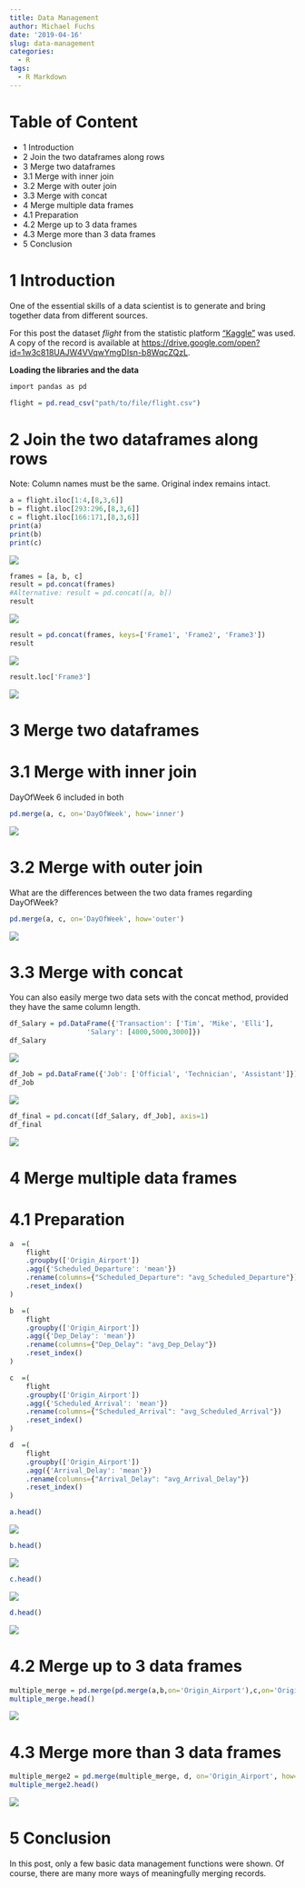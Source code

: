 ```yaml
---
title: Data Management
author: Michael Fuchs
date: '2019-04-16'
slug: data-management
categories:
  - R
tags:
  - R Markdown
---
```


# Table of Content

+ 1 Introduction
+ 2 Join the two dataframes along rows
+ 3 Merge two dataframes
+ 3.1 Merge with inner join
+ 3.2 Merge with outer join
+ 3.3 Merge with concat
+ 4 Merge multiple data frames
+ 4.1 Preparation
+ 4.2 Merge up to 3 data frames
+ 4.3 Merge more than 3 data frames
+ 5 Conclusion



# 1 Introduction

One of the essential skills of a data scientist is to generate and bring together data from different sources.

For this post the dataset *flight* from the statistic platform ["Kaggle"](https://www.kaggle.com) was used. A copy of the record is available at <https://drive.google.com/open?id=1w3c818UAJW4VVqwYmgDIsn-b8WqcZQzL>.



**Loading the libraries and the data**

```r
import pandas as pd
```

```r
flight = pd.read_csv("path/to/file/flight.csv")
```


# 2 Join the two dataframes along rows

Note:
Column names must be the same.
Original index remains intact.
```r
a = flight.iloc[1:4,[8,3,6]]
b = flight.iloc[293:296,[8,3,6]]
c = flight.iloc[166:171,[8,3,6]]
print(a)
print(b)
print(c)
```

![](/post/2019-04-16-data-management_files/p7p1.png)



```r
frames = [a, b, c]
result = pd.concat(frames)      
#Alternative: result = pd.concat([a, b])
result
```

![](/post/2019-04-16-data-management_files/p7p2.png)


```r
result = pd.concat(frames, keys=['Frame1', 'Frame2', 'Frame3'])
result
```

![](/post/2019-04-16-data-management_files/p7p3.png)

```r
result.loc['Frame3']
```

![](/post/2019-04-16-data-management_files/p7p4.png)



# 3 Merge two dataframes

# 3.1 Merge with inner join


DayOfWeek 6 included in both
```r
pd.merge(a, c, on='DayOfWeek', how='inner')
```

![](/post/2019-04-16-data-management_files/p7p5.png)



# 3.2 Merge with outer join

What are the differences between the two data frames regarding DayOfWeek?
```r
pd.merge(a, c, on='DayOfWeek', how='outer')
```

![](/post/2019-04-16-data-management_files/p7p6.png)


# 3.3 Merge with concat

You can also easily merge two data sets with the concat method, provided they have the same column length.

```r
df_Salary = pd.DataFrame({'Transaction': ['Tim', 'Mike', 'Elli'],
                   'Salary': [4000,5000,3000]})
df_Salary
```

![](/post/2019-04-16-data-management_files/p7p13.png)


```r
df_Job = pd.DataFrame({'Job': ['Official', 'Technician', 'Assistant']})
df_Job
```

![](/post/2019-04-16-data-management_files/p7p14.png)


```r
df_final = pd.concat([df_Salary, df_Job], axis=1)
df_final
```

![](/post/2019-04-16-data-management_files/p7p15.png)



# 4 Merge multiple data frames

# 4.1 Preparation

```r
a  =(               
    flight
    .groupby(['Origin_Airport'])
    .agg({'Scheduled_Departure': 'mean'})                                   
    .rename(columns={"Scheduled_Departure": "avg_Scheduled_Departure"})     
    .reset_index()                                                          
)

b  =(               
    flight
    .groupby(['Origin_Airport'])
    .agg({'Dep_Delay': 'mean'})                                   
    .rename(columns={"Dep_Delay": "avg_Dep_Delay"})     
    .reset_index()                                                          
)

c  =(               
    flight
    .groupby(['Origin_Airport'])
    .agg({'Scheduled_Arrival': 'mean'})                                   
    .rename(columns={"Scheduled_Arrival": "avg_Scheduled_Arrival"})     
    .reset_index()                                                          
)

d  =(               
    flight
    .groupby(['Origin_Airport'])
    .agg({'Arrival_Delay': 'mean'})                                   
    .rename(columns={"Arrival_Delay": "avg_Arrival_Delay"})     
    .reset_index()                                                          
)
```


```r
a.head()
```

![](/post/2019-04-16-data-management_files/p7p7.png)


```r
b.head()
```

![](/post/2019-04-16-data-management_files/p7p8.png)


```r
c.head()
```

![](/post/2019-04-16-data-management_files/p7p9.png)


```r
d.head()
```

![](/post/2019-04-16-data-management_files/p7p10.png)



# 4.2 Merge up to 3 data frames

```r
multiple_merge = pd.merge(pd.merge(a,b,on='Origin_Airport'),c,on='Origin_Airport')
multiple_merge.head()
```

![](/post/2019-04-16-data-management_files/p7p11.png)



# 4.3 Merge more than 3 data frames


```r
multiple_merge2 = pd.merge(multiple_merge, d, on='Origin_Airport', how='left')
multiple_merge2.head()
```

![](/post/2019-04-16-data-management_files/p7p12.png)




# 5 Conclusion

In this post, only a few basic data management functions were shown.
Of course, there are many more ways of meaningfully merging records.


